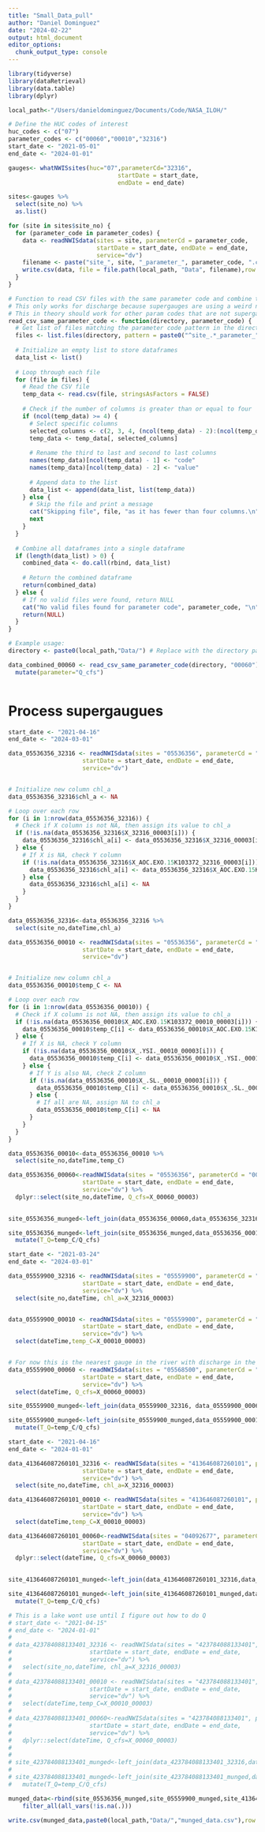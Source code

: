 ```yaml
---
title: "Small_Data_pull"
author: "Daniel Dominguez"
date: "2024-02-22"
output: html_document
editor_options: 
  chunk_output_type: console
---
```

```r
library(tidyverse)
library(dataRetrieval)
library(data.table)
library(dplyr)
```

```r
local_path<-"/Users/danieldominguez/Documents/Code/NASA_ILOH/"


```


```r

# Define the HUC codes of interest
huc_codes <- c("07")
parameter_codes <- c("00060","00010","32316")
start_date <- "2021-05-01"
end_date <- "2024-01-01"

gauges<- whatNWISsites(huc="07",parameterCd="32316", 
                               startDate = start_date,
                               endDate = end_date)

sites<-gauges %>% 
  select(site_no) %>% 
  as.list()

```

```r
for (site in sites$site_no) {
  for (parameter_code in parameter_codes) {
    data <- readNWISdata(sites = site, parameterCd = parameter_code, 
                         startDate = start_date, endDate = end_date,
                         service="dv")
    filename <- paste("site_", site, "_parameter_", parameter_code, ".csv", sep = "")
    write.csv(data, file = file.path(local_path, "Data", filename),row.names = FALSE)
  }
}
```

```r
# Function to read CSV files with the same parameter code and combine them
# This only works for discharge because supergauges are using a weird naming convention in columns
# This in theory should work for other param codes that are not supergauge sites. 
read_csv_same_parameter_code <- function(directory, parameter_code) {
  # Get list of files matching the parameter code pattern in the directory
  files <- list.files(directory, pattern = paste0("^site_.*_parameter_", parameter_code, "\\.csv$"), full.names = TRUE)
  
  # Initialize an empty list to store dataframes
  data_list <- list()
  
  # Loop through each file
  for (file in files) {
    # Read the CSV file
    temp_data <- read.csv(file, stringsAsFactors = FALSE)
    
    # Check if the number of columns is greater than or equal to four
    if (ncol(temp_data) >= 4) {
      # Select specific columns
      selected_columns <- c(2, 3, 4, (ncol(temp_data) - 2):(ncol(temp_data) - 1), ncol(temp_data))
      temp_data <- temp_data[, selected_columns]
      
      # Rename the third to last and second to last columns
      names(temp_data)[ncol(temp_data) - 1] <- "code"
      names(temp_data)[ncol(temp_data) - 2] <- "value"
      
      # Append data to the list
      data_list <- append(data_list, list(temp_data))
    } else {
      # Skip the file and print a message
      cat("Skipping file", file, "as it has fewer than four columns.\n")
      next
    }
  }
  
  # Combine all dataframes into a single dataframe
  if (length(data_list) > 0) {
    combined_data <- do.call(rbind, data_list)
    
    # Return the combined dataframe
    return(combined_data)
  } else {
    # If no valid files were found, return NULL
    cat("No valid files found for parameter code", parameter_code, "\n")
    return(NULL)
  }
}


```

```r
# Example usage:
directory <- paste0(local_path,"Data/") # Replace with the directory path where your files are located

data_combined_00060 <- read_csv_same_parameter_code(directory, "00060") %>% 
  mutate(parameter="Q_cfs")



```

# Process supergaugues
```r
start_date <- "2021-04-16"
end_date <- "2024-03-01"

data_05536356_32316 <- readNWISdata(sites = "05536356", parameterCd = "32316",
                     startDate = start_date, endDate = end_date,
                     service="dv") 


# Initialize new column chl_a
data_05536356_32316$chl_a <- NA

# Loop over each row
for (i in 1:nrow(data_05536356_32316)) {
  # Check if X column is not NA, then assign its value to chl_a
  if (!is.na(data_05536356_32316$X_32316_00003[i])) {
    data_05536356_32316$chl_a[i] <- data_05536356_32316$X_32316_00003[i]
  } else {
    # If X is NA, check Y column
    if (!is.na(data_05536356_32316$X_AOC.EXO.15K103372_32316_00003[i])) {
      data_05536356_32316$chl_a[i] <- data_05536356_32316$X_AOC.EXO.15K103372_32316_00003[i]
    } else {
      data_05536356_32316$chl_a[i] <- NA
    }
  }
}

data_05536356_32316<-data_05536356_32316 %>% 
  select(site_no,dateTime,chl_a)

data_05536356_00010 <- readNWISdata(sites = "05536356", parameterCd = "00010",
                     startDate = start_date, endDate = end_date,
                     service="dv") 


# Initialize new column chl_a
data_05536356_00010$temp_C <- NA

# Loop over each row
for (i in 1:nrow(data_05536356_00010)) {
  # Check if X column is not NA, then assign its value to chl_a
  if (!is.na(data_05536356_00010$X_AOC.EXO.15K103372_00010_00003[i])) {
    data_05536356_00010$temp_C[i] <- data_05536356_00010$X_AOC.EXO.15K103372_00010_00003[i]
  } else {
    # If X is NA, check Y column
    if (!is.na(data_05536356_00010$X_.YSI._00010_00003[i])) {
      data_05536356_00010$temp_C[i] <- data_05536356_00010$X_.YSI._00010_00003[i]
    } else {
      # If Y is also NA, check Z column
      if (!is.na(data_05536356_00010$X_.SL._00010_00003[i])) {
        data_05536356_00010$temp_C[i] <- data_05536356_00010$X_.SL._00010_00003[i]
      } else {
        # If all are NA, assign NA to chl_a
        data_05536356_00010$temp_C[i] <- NA
      }
    }
  }
}

data_05536356_00010<-data_05536356_00010 %>% 
  select(site_no,dateTime,temp_C)

data_05536356_00060<-readNWISdata(sites = "05536356", parameterCd = "00060",
                     startDate = start_date, endDate = end_date,
                     service="dv") %>% 
  dplyr::select(site_no,dateTime, Q_cfs=X_00060_00003)
  

site_05536356_munged<-left_join(data_05536356_00060,data_05536356_32316, by=c("site_no","dateTime"))

site_05536356_munged<-left_join(site_05536356_munged,data_05536356_00010, by=c("site_no","dateTime")) %>% 
  mutate(T_Q=temp_C/Q_cfs)

```

```r
start_date <- "2021-03-24"
end_date <- "2024-03-01"

data_05559900_32316 <- readNWISdata(sites = "05559900", parameterCd = "32316",
                     startDate = start_date, endDate = end_date,
                     service="dv") %>% 
  select(site_no,dateTime, chl_a=X_32316_00003)


data_05559900_00010 <- readNWISdata(sites = "05559900", parameterCd = "00010",
                     startDate = start_date, endDate = end_date,
                     service="dv") %>% 
  select(dateTime,temp_C=X_00010_00003)


# For now this is the nearest gauge in the river with discharge in the main stem of the Illinois
data_05559900_00060 <- readNWISdata(sites = "05568500", parameterCd = "00060",
                     startDate = start_date, endDate = end_date,
                     service="dv") %>% 
  select(dateTime, Q_cfs=X_00060_00003)

site_05559900_munged<-left_join(data_05559900_32316, data_05559900_00060, by=c("dateTime"))

site_05559900_munged<-left_join(site_05559900_munged,data_05559900_00010, by=c("dateTime")) %>% 
  mutate(T_Q=temp_C/Q_cfs)

```

```r
start_date <- "2021-04-16"
end_date <- "2024-01-01"

data_413646087260101_32316 <- readNWISdata(sites = "413646087260101", parameterCd = "32316",
                     startDate = start_date, endDate = end_date,
                     service="dv") %>% 
  select(site_no,dateTime, chl_a=X_32316_00003)

data_413646087260101_00010 <- readNWISdata(sites = "413646087260101", parameterCd = "00010",
                     startDate = start_date, endDate = end_date,
                     service="dv") %>% 
  select(dateTime,temp_C=X_00010_00003)

data_413646087260101_00060<-readNWISdata(sites = "04092677", parameterCd = "00060",
                     startDate = start_date, endDate = end_date,
                     service="dv") %>% 
  dplyr::select(dateTime, Q_cfs=X_00060_00003)
  

site_413646087260101_munged<-left_join(data_413646087260101_32316,data_413646087260101_00060, by=c("dateTime"))

site_413646087260101_munged<-left_join(site_413646087260101_munged,data_413646087260101_00010, by=c("dateTime")) %>% 
  mutate(T_Q=temp_C/Q_cfs)
```

```r

# This is a lake wont use until I figure out how to do Q
# start_date <- "2021-04-15"
# end_date <- "2024-01-01"
# 
# data_423784088133401_32316 <- readNWISdata(sites = "423784088133401", parameterCd = "32316",
#                      startDate = start_date, endDate = end_date,
#                      service="dv") %>% 
#   select(site_no,dateTime, chl_a=X_32316_00003)
# 
# data_423784088133401_00010 <- readNWISdata(sites = "423784088133401", parameterCd = "00010",
#                      startDate = start_date, endDate = end_date,
#                      service="dv") %>% 
#   select(dateTime,temp_C=X_00010_00003)
# 
# data_423784088133401_00060<-readNWISdata(sites = "423784088133401", parameterCd = "00060",
#                      startDate = start_date, endDate = end_date,
#                      service="dv") %>% 
#   dplyr::select(dateTime, Q_cfs=X_00060_00003)
#   
# 
# site_423784088133401_munged<-left_join(data_423784088133401_32316,data_423784088133401_00060, by=c("dateTime"))
# 
# site_423784088133401_munged<-left_join(site_423784088133401_munged,data_423784088133401_00010, by=c("dateTime")) %>% 
#   mutate(T_Q=temp_C/Q_cfs)
```

```r
munged_data<-rbind(site_05536356_munged,site_05559900_munged,site_413646087260101_munged) %>% 
    filter_all(all_vars(!is.na(.)))

write.csv(munged_data,paste0(local_path,"Data/","munged_data.csv"),row.names = FALSE)
  
```

